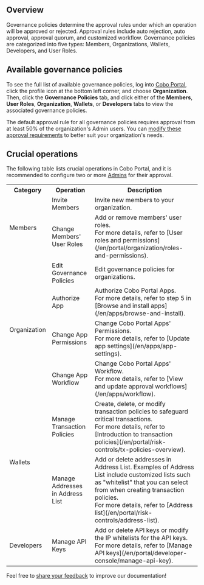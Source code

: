 ## Overview
Governance policies determine the approval rules under which an operation will be approved or rejected. Approval rules include auto rejection, auto approval, approval quorum, and customized workflow. Governance policies are categorized into five types: Members, Organizations, Wallets, Developers, and User Roles.

## Available governance policies
To see the full list of available governance policies, log into [Cobo Portal](https://portal.cobo.com/login), click the profile icon at the bottom left corner, and choose **Organization**. Then, click the **Governance Policies** tab, and click either of the **Members**, **User Roles**, **Organization**, **Wallets**, or **Developers** tabs to view the associated governance policies.

<Note>The default approval rule for all governance policies requires approval from at least 50% of the organization's Admin users. You can [modify these approval requirements](/en/portal/organization/governance-edit) to better suit your organization's needs.</Note>

## Crucial operations
The following table lists crucial operations in Cobo Portal, and it is recommended to configure two or more [Admins](/en/portal/organization/roles-and-permissions) for their approval.

<table class="six-columns">
  <tr>
    <th>Category</th>
    <th>Operation</th>
    <th>Description</th>
  </tr>
  <tr>
    <td rowspan="2">Members</td>
    <td>Invite Members</td>
    <td>Invite new members to your organization.</td>
  </tr>
  <tr>
    <td>Change Members' User Roles</td>
    <td>Add or remove members' user roles.<br />For more details, refer to [User roles and permissions](/en/portal/organization/roles-and-permissions).</td>
  </tr>
  <tr>
    <td rowspan="4">Organization</td>
    <td>Edit Governance Policies</td>
    <td>Edit governance policies for organizations.</td>
  </tr>
  <tr>
    <td>Authorize App</td>
    <td>Authorize Cobo Portal Apps.<br />For more details, refer to step 5 in [Browse and install apps](/en/apps/browse-and-install).</td>
  </tr>
  <tr>
    <td>Change App Permissions</td>
    <td>Change Cobo Portal Apps' Permissions.<br />For more details, refer to [Update app settings](/en/apps/app-settings).</td>
  </tr>
  <tr>
    <td>Change App Workflow</td>
    <td>Change Cobo Portal Apps' Workflow.<br />For more details, refer to [View and update approval workflows](/en/apps/workflow).</td>
  </tr>
  <tr>
    <td rowspan="2">Wallets</td>
    <td>Manage Transaction Policies</td>
    <td>Create, delete, or modify transaction policies to safeguard critical transactions.<br />For more details, refer to [Introduction to transaction policies](/en/portal/risk-controls/tx-policies-overview).</td>
  </tr>
  <tr>
    <td>Manage Addresses in Address List</td>
    <td>Add or delete addresses in Address List. Examples of Address List include customized lists such as "whitelist" that you can select from when creating transaction policies.<br />For more details, refer to [Address list](/en/portal/risk-controls/address-list).</td>
  </tr>
  <tr>
    <td>Developers</td>
    <td>Manage API Keys</td>
    <td>Add or delete API keys or modify the IP whitelists for the API keys.<br />For more details, refer to [Manage API keys](/en/portal/developer-console/manage-api-key).</td>
  </tr>
</table>

<Tip>Feel free to [share your feedback](https://forms.zohopublic.com/cobo/form/DocumentFeedbackForm/formperma/QvLOhxJv1_JMsJ-1dleZ8Itb_7rzN-LtgvsDdxosoVI?referrername=manuals) to improve our documentation!</Tip>